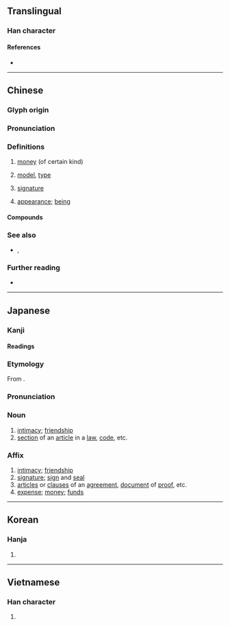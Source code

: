 {{also|欵}}
{{character info}}
==Translingual==

===Han character===
{{Han char|rn=76|rad=欠|as=08|sn=12|four=47982|canj=GFNO|ids=⿰⿱士示欠}}

====References====
* {{Han ref|kx=0569.030|dkj=16107|dj=0957.100|hdz=32141.010|uh=6B3E|ud=27454|bh=B4DA|bd=46298}}

----

==Chinese==
{{zh-forms|alt=欵,𤘯-second round simplified}}

===Glyph origin===
{{Han etym}}

===Pronunciation===
{{zh-pron
|m=kuǎn
|c=fun2
|h=pfs=khoán;gd=kuan3
|md=kuāng
|mn=qz,tw,xm:khóaⁿ/khoán
|mn_note=khóaⁿ - vernacular; khoán - literary
|mn-t=kuang2/kuêng2/kuan1
|mn-t_note=kuang2/kuêng2 - literary (kuêng2 - Chaozhou); kuan1 - vernacular
|w=
|mc=y
|oc=y
|ma=y
|cat=n
}}

===Definitions===
{{zh-hanzi}}

# [[money]] (of certain kind)
#: {{zh-x|借款|loan}}
#: {{zh-x|存款|deposit}}
# [[model]], [[type]] {{attn|zh|serves as a classifier?}}
#: {{zh-x|幾 款 車|several '''type'''s of cars|C}}
#: {{zh-x|同 款 手機|same '''model''' of phone|C}}
# [[signature]]
# {{lb|zh|Min Nan|Cantonese}} [[appearance]]; [[being]]
#: {{zh-x|衰 款||C}}

====Compounds====
{{zh-der|公款|受款人|借款|定期存款|分期付款|割地賠款|不中於款|庚子賠款|付款人|息款|匯款|延款|價款|丹款|帳款|尾款|情款|悃悃款款|悾款|兌款|合款|下款|大借款|上款|儲蓄存款|帝王條款|巨款|專款專用|專款|入款|寄款|存款|取款|官款|付款|墊款|外幣存款|募款|助學貸款|忠款|短款|款項|款要|款狀|新款|犯款|提款機|款接|款留|收款|無息貸款|款打|款密|款式|稅款|款款|放款|款洽|款額|款宴|押款|會款|拿款|款曲|擔保放款|應付帳款|款啟寡聞|款兒|拆款|提款卡|應收帳款|款步|款交|票款|票據存款|款段|款題|款語溫言|款語|拆款利率|欠款|捲款潛逃|款子|抵押放款|活期存款|款待|現款|禮數款段|沒行款|投資放款|活期放款|捐款|撥款|款冬|款踏|款附|款關|款襟|款目|款款動人|款服|款慢|款客|款學寡聞|款塞|款單|款住|款引|條款|款識|款門|擺款|提款|綜合存款|零付款|鬧酸款|輕輕款款|罰款|進款|華僑條款|黃金條款|貸款|繳款|附款|賄款|需款孔急|臨時條款|鐘鼎款識|衷款|落款|鉅款|題款|超額貸款|籌款|納款|觀款|退款|餘款|領款|附帶條款|行款|賠款|門檻條款|贖款|銀行貸款|賑款|通款|軟款|贓款|貨款|落日條款|雙款|西原借款|暗通款曲|仝款:kāng-khoán;Min Nan}}

===See also===
* {{sense|kind}} {{q|Mandarin}} {{zh-l|樣}}, {{q|Mandarin}} {{zh-l|樣子}}

===Further reading===
* {{thcwd|8544}}

{{zh-cat|Elementary}}

----

==Japanese==

===Kanji===
{{ja-kanji|grade=c|rs=欠08}}

====Readings====
{{ja-readings
|goon=かん
|kanon=かん
|kun=まこと-, しる-す
}}

===Etymology===
{{ja-kanjitab|かん|yomi=on}}
From {{der|ja|ltc|sort=かん|-}} {{ltc-l|款}}.

===Pronunciation===
{{ja-pron|かん|y=on}}

===Noun===
{{ja-noun|かん|hhira=くわん}}

# [[intimacy]]; [[friendship]]
# [[section]] of an [[article]] in a [[law]], [[code]], etc.

===Affix===
{{ja-pos|affix|かん|hhira=くわん}}

# [[intimacy]]; [[friendship]]
# [[signature]]; [[sign]] and [[seal]]
# [[article]]s or [[clause]]s of an [[agreement]], [[document]] of [[proof]], etc.
# [[expense]]; [[money]]; [[fund]]s

----

==Korean==

===Hanja===
{{ko-hanja|hangeul=관|eumhun=|rv=gwan|mr=kwan|y=kwan}}

# {{rfdef|ko|sort=欠08}}

----

==Vietnamese==

===Han character===
{{vi-readings|reading=khoản|rs=欠08}}

# {{rfdef|vi}}